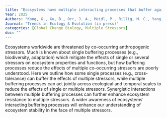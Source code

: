 ```yaml
---
title: "Ecosystems have multiple interacting processes that buffer against co-occurring stressors"
Year: 2025
Authors: "Kong, X., Xu, B., Orr, J. A., Meidl, P., Rillig, M. C., Yang, G.. "
Journal: "Trends in Ecology & Evolution (in press)"
categories: [Global Change Biology, Multiple Stressors]
doi: ""
---
```


Ecosystems worldwide are threatened by co-occurring anthropogenic stressors. Much is known about single buffering processes (e.g., biodiversity, adaptation) which mitigate the effects of single or several stressors on ecosystem properties and functions, but how buffering processes reduce the effects of multiple co-occurring stressors are poorly understood. Here we outline how some single processes (e.g., cross-tolerance) can buffer the effects of multiple stressors, while multiple buffering processes can act jointly across ecological and temporal scales to reduce the effects of single or multiple stressors. Synergistic interactions between multiple buffering processes can further enhance ecosystem resistance to multiple stressors. A wider awareness of ecosystems’ interacting buffering processes will enhance our understanding of ecosystem stability in the face of multiple stressors.